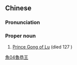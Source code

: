 {{also|鲁恭王}}
==Chinese==
{{zh-forms|s=鲁恭王}}

===Pronunciation===
{{zh-pron
|m=Lǔ Gōng Wáng
|cat=pn
}}

===Proper noun===
{{zh-proper noun}}

# [[w:Liu Yu (Prince Gong of Lu)|Prince Gong of Lu]] (died 127 {{B.C.E.}})

[[Category:zh:People in Romance of the Three Kingdoms|魚04魯恭王]]